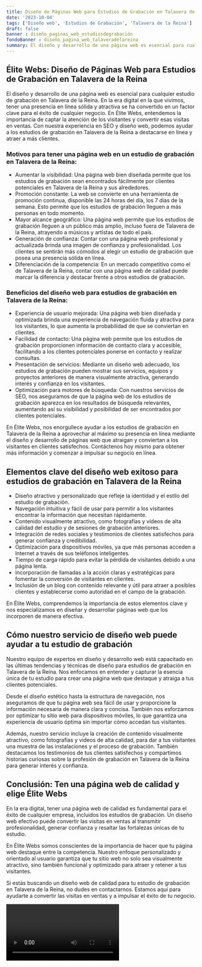 ```yaml
---
title: Diseño de Páginas Web para Estudios de Grabación en Talavera de la Reina
date: '2023-10-04'
tags: ['Diseño web', 'Estudios de Grabación', 'Talavera de la Reina']
draft: false
banner : diseño_paginas_web_estudiosdegrabación
fondoBanner : diseño_pagina_web_talaveradelareina
summary: El diseño y desarrollo de una página web es esencial para cualquier estudio de grabación en Talavera de la Reina. En la era digital en la que vivimos, tener una presencia en línea sólida y atractiva se ha convertido en un factor clave para el éxito de cualquier negocio. En Élite Webs, entendemos la importancia de captar la atención de los visitantes y convertir esas visitas en ventas. Con nuestra experiencia en SEO y diseño web, podemos ayudar a los estudios de grabación en Talavera de la Reina a destacarse en línea y atraer a más clientes.
---
```


## Élite Webs: Diseño de Páginas Web para Estudios de Grabación en Talavera de la Reina

El diseño y desarrollo de una página web es esencial para cualquier estudio de grabación en Talavera de la Reina. En la era digital en la que vivimos, tener una presencia en línea sólida y atractiva se ha convertido en un factor clave para el éxito de cualquier negocio. En Élite Webs, entendemos la importancia de captar la atención de los visitantes y convertir esas visitas en ventas. Con nuestra experiencia en SEO y diseño web, podemos ayudar a los estudios de grabación en Talavera de la Reina a destacarse en línea y atraer a más clientes.

### Motivos para tener una página web en un estudio de grabación en Talavera de la Reina:

- Aumentar la visibilidad: Una página web bien diseñada permite que los estudios de grabación sean encontrados fácilmente por clientes potenciales en Talavera de la Reina y sus alrededores.
- Promoción constante: La web se convierte en una herramienta de promoción continua, disponible las 24 horas del día, los 7 días de la semana. Esto permite que los estudios de grabación lleguen a más personas en todo momento.
- Mayor alcance geográfico: Una página web permite que los estudios de grabación lleguen a un público más amplio, incluso fuera de Talavera de la Reina, atrayendo a músicos y artistas de todo el país.
- Generación de confianza: Contar con una página web profesional y actualizada brinda una imagen de confianza y profesionalidad. Los clientes se sentirán más cómodos al elegir un estudio de grabación que posea una presencia sólida en línea.
- Diferenciación de la competencia: En un mercado competitivo como el de Talavera de la Reina, contar con una página web de calidad puede marcar la diferencia y destacar frente a otros estudios de grabación.

### Beneficios del diseño web para estudios de grabación en Talavera de la Reina:

- Experiencia de usuario mejorada: Una página web bien diseñada y optimizada brinda una experiencia de navegación fluida y atractiva para los visitantes, lo que aumenta la probabilidad de que se conviertan en clientes.
- Facilidad de contacto: Una página web permite que los estudios de grabación proporcionen información de contacto clara y accesible, facilitando a los clientes potenciales ponerse en contacto y realizar consultas.
- Presentación de servicios: Mediante un diseño web adecuado, los estudios de grabación pueden mostrar sus servicios, equipos y proyectos anteriores de manera visualmente atractiva, generando interés y confianza en los visitantes.
- Optimización para motores de búsqueda: Con nuestros servicios de SEO, nos aseguramos de que la página web de los estudios de grabación aparezca en los resultados de búsqueda relevantes, aumentando así su visibilidad y posibilidad de ser encontrados por clientes potenciales.

En Élite Webs, nos enorgullece ayudar a los estudios de grabación en Talavera de la Reina a aprovechar al máximo su presencia en línea mediante el diseño y desarrollo de páginas web que atraigan y conviertan a los visitantes en clientes satisfechos. Contáctenos hoy mismo para obtener más información y comenzar a impulsar su negocio en línea.

<GifSeo />

<Cta />

## Elementos clave del diseño web exitoso para estudios de grabación en Talavera de la Reina

- Diseño atractivo y personalizado que refleje la identidad y el estilo del estudio de grabación.
- Navegación intuitiva y fácil de usar para permitir a los visitantes encontrar la información que necesitan rápidamente.
- Contenido visualmente atractivo, como fotografías y videos de alta calidad del estudio y de sesiones de grabación anteriores.
- Integración de redes sociales y testimonios de clientes satisfechos para generar confianza y credibilidad.
- Optimización para dispositivos móviles, ya que más personas acceden a Internet a través de sus teléfonos inteligentes.
- Tiempo de carga rápido para evitar la pérdida de visitantes debido a una página lenta.
- Incorporación de llamadas a la acción claras y estratégicas para fomentar la conversión de visitantes en clientes.
- Inclusión de un blog con contenido relevante y útil para atraer a posibles clientes y establecerse como autoridad en el campo de la grabación.

En Élite Webs, comprendemos la importancia de estos elementos clave y nos especializamos en diseñar y desarrollar páginas web que los incorporen de manera efectiva.

## Cómo nuestro servicio de diseño web puede ayudar a tu estudio de grabación

Nuestro equipo de expertos en diseño y desarrollo web está capacitado en las últimas tendencias y técnicas de diseño para estudios de grabación en Talavera de la Reina. Nos enfocamos en entender y capturar la esencia única de tu estudio para crear una página web que destaque y atraiga a tus clientes potenciales.

Desde el diseño estético hasta la estructura de navegación, nos aseguramos de que tu página web sea fácil de usar y proporcione la información necesaria de manera clara y concisa. También nos esforzamos por optimizar tu sitio web para dispositivos móviles, lo que garantiza una experiencia de usuario óptima sin importar cómo accedan tus visitantes.

Además, nuestro servicio incluye la creación de contenido visualmente atractivo, como fotografías y videos de alta calidad, para dar a tus visitantes una muestra de las instalaciones y el proceso de grabación. También destacamos los testimonios de tus clientes satisfechos y compartimos historias curiosas sobre la profesión de grabación en Talavera de la Reina para generar interés y confianza.

## Conclusión: Ten una página web de calidad y elige Élite Webs

En la era digital, tener una página web de calidad es fundamental para el éxito de cualquier empresa, incluidos los estudios de grabación. Un diseño web efectivo puede convertir las visitas en ventas al transmitir profesionalidad, generar confianza y resaltar las fortalezas únicas de tu estudio.

En Élite Webs somos conscientes de la importancia de hacer que tu página web destaque entre la competencia. Nuestro enfoque personalizado y orientado al usuario garantiza que tu sitio web no solo sea visualmente atractivo, sino también funcional y optimizado para atraer y retener a tus visitantes.

Si estás buscando un diseño web de calidad para tu estudio de grabación en Talavera de la Reina, no dudes en contactarnos. Estamos aquí para ayudarte a convertir las visitas en ventas y a impulsar el éxito de tu negocio.

<Video />

<CtaBot job='Estudios de Grabación' city='Talavera de la Reina'/>

<Gmaps query='Talavera de la Reina+españa+maps' />